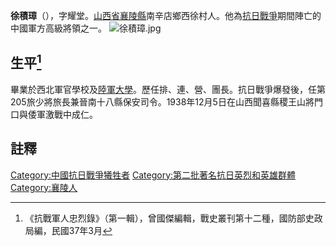 '''徐積璋'''（{{bd|1905年||1938年|12月5日|}}），字耀堂。[[山西省|山西省]][[襄陵縣|襄陵縣]]南辛店鄉西徐村人。他為[[抗日戰爭|抗日戰爭]]期間陣亡的中國軍方高級將領之一。
[[File:徐積璋.jpg|thumb]]

== 生平<ref>《抗戰軍人忠烈錄》（第一輯），曾國傑編輯，戰史叢刊第十二種，國防部史政局編，民國37年3月</ref> ==
畢業於西北軍官學校及[[陸軍大學|陸軍大學]]。歷任排、連、營、團長。抗日戰爭爆發後，任第205旅少將旅長兼晉南十八縣保安司令。1938年12月5日在山西聞喜縣稷王山將門口與倭軍激戰中成仁。

==註釋==
{{reflist}}
[[Category:中國抗日戰爭犧牲者|Category:中國抗日戰爭犧牲者]]
[[Category:第二批著名抗日英烈和英雄群體|Category:第二批著名抗日英烈和英雄群體]]
[[Category:襄陵人|Category:襄陵人]]